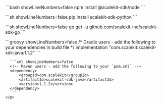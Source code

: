 
<Tabs>
  <TabItem label="Nodejs">
    <p>
      ```bash showLineNumbers=false
      npm install @scalekit-sdk/node
      ```
    </p>
  </TabItem>
   <TabItem label="Python">
    <p>
      ```sh showLineNumbers=false
      pip install scalekit-sdk-python
      ```
    </p>
  </TabItem>
  <TabItem label="Golang">
    <p>
      ```sh showLineNumbers=false
      go get -u github.com/scalekit-inc/scalekit-sdk-go
      ```
    </p>
  </TabItem>
   <TabItem label="Java">
    <p>
      ```groovy showLineNumbers=false
      /* Gradle users - add the following to your dependencies in build file */
      implementation "com.scalekit:scalekit-sdk-java:1.1.2"
      ```

      ```xml showLineNumbers=false
      <!-- Maven users - add the following to your `pom.xml` -->
      <dependency>
          <groupId>com.scalekit</groupId>
          <artifactId>scalekit-sdk-java</artifactId>
          <version>1.1.2</version>
      </dependency>
      ```
    </p>
  </TabItem>
</Tabs>